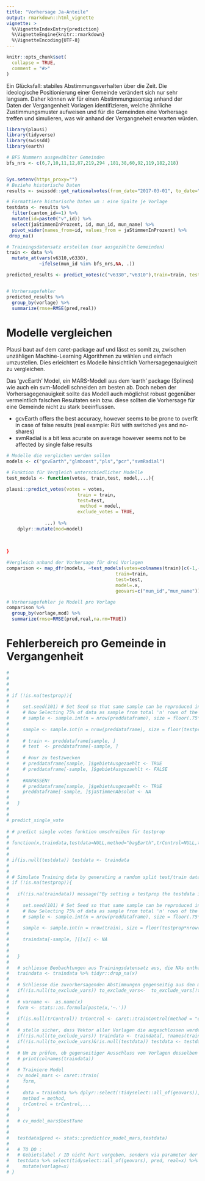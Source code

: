 ```yaml
---
title: "Vorhersage Ja-Anteile"
output: rmarkdown::html_vignette
vignette: >
  %\VignetteIndexEntry{prediction}
  %\VignetteEngine{knitr::rmarkdown}
  %\VignetteEncoding{UTF-8}
---
```



```r
knitr::opts_chunk$set(
  collapse = TRUE,
  comment = "#>"
)
```

Ein Glücksfall: stabiles Abstimmungsverhalten über die Zeit. Die ideologische Positionierung einer Gemeinde verändert sich nur sehr langsam. Daher können wir für einen Abstimmungssontag anhand der Daten der Vergangenheit Vorlagen identifizieren, welche ähnliche Zustimmungsmuster aufweisen und für die Gemeinden eine Vorhersage treffen und simulieren, was wir anhand der Vergangneheit erwarten würden.
```r
library(plausi)
library(tidyverse)
library(swissdd)
library(earth)

# BFS Nummern ausgewählter Gemeinden
bfs_nrs <- c(6,7,10,11,12,87,219,294 ,181,38,60,92,119,182,218)


Sys.setenv(https_proxy="")
# Beziehe historische Daten
results <- swissdd::get_nationalvotes(from_date="2017-03-01", to_date="2020-09-27")

# Formattiere historische Daten um : eine Spalte je Vorlage
testdata <- results %>%
  filter(canton_id==1) %>% 
  mutate(id=paste0("v",id)) %>%
  select(jaStimmenInProzent, id, mun_id, mun_name) %>%
  pivot_wider(names_from=id, values_from = jaStimmenInProzent) %>% 
 drop_na()

# Trainingsdatensatz erstellen (nur ausgezählte Gemeinden)
train <- data %>% 
  mutate_at(vars(v6310,v6330),
            ~ifelse(mun_id %in% bfs_nrs,NA, .))

predicted_results <- predict_votes(c("v6330","v6310"),train=train, test=testdata ,exclude_votes = TRUE, geovars=c("mun_id","mun_name" ))


# Vorhersagefehler
predicted_results %>% 
  group_by(vorlage) %>% 
  summarize(rmse=RMSE(pred,real))

```
# Modelle vergleichen

Plausi baut auf dem caret-package auf und lässt es somit zu, zwischen unzähligen Machine-Learning Algorithmen zu wählen und einfach umzustellen. Dies erleichtert es Modelle hinsichtlich Vorhersagegenauigkeit zu vergleichen.

Das 'gvcEarth' Model, ein MARS-Modell aus dem 'earth' package (Splines) wie auch ein svm-Modell schneiden am besten ab. Doch neben der Vorhersagegenauigkeit sollte das Modell auch möglichst robust gegenüber vermeintlich falschen Resultaten sein bzw. diese sollten die Vorhersage für eine Gemeinde nicht zu stark beeinflussen.

- gcvEarth offers the best accuracy, however seems to be prone to overfit in case of false results (real example: Rüti with switched yes and no-shares)
- svmRadial is a bit less acurate on average however seems not to be affected by single false results

```r
# Modelle die verglichen werden sollen
models <- c("gcvEarth","glmboost","pls","pcr","svmRadial")

# Funktion für Vergleich unterschiedlicher Modelle
test_models <- function(votes, train,test, model,...){
```


```r
plausi::predict_votes(votes = votes, 
                          train = train,
                          test=test,
                           method = model,
                          exclude_votes = TRUE,
                      
              ...) %>% 
    dplyr::mutate(mod=model) 
 
 
  
}

#Vergleich anhand der Vorhersage für drei Vorlagen
comparison <- map_dfr(models, ~test_models(votes=colnames(train)[c(-1,-2)][1:3],
                                        train=train,
                                        test=test,
                                        model=.x,
                                        geovars=c("mun_id","mun_name")))

# Vorhersagefehler je Modell pro Vorlage
comparison %>% 
  group_by(vorlage,mod) %>% 
  summarize(rmse=RMSE(pred,real,na.rm=TRUE))


```


# Fehlerbereich pro Gemeinde in Vergangenheit
```r
# 
# 
# 
# 
# if (!is.na(testprop)){
# 
#     set.seed(101) # Set Seed so that same sample can be reproduced in future also
#     # Now Selecting 75% of data as sample from total 'n' rows of the data
#     # sample <- sample.int(n = nrow(preddataframe), size = floor(.75*nrow(preddataframe)), replace = F)
# 
#     sample <- sample.int(n = nrow(preddataframe), size = floor(testprop*nrow(preddataframe)), replace = F)
# 
#     # train <- preddataframe[sample, ]
#     # test  <- preddataframe[-sample, ]
# 
#     # #nur zu testzwecken
#     # preddataframe[sample, ]$gebietAusgezaehlt <- TRUE
#     # preddataframe[-sample, ]$gebietAusgezaehlt <- FALSE
# 
#     #ANPASSEN!
#     # preddataframe[sample, ]$gebietAusgezaehlt <- TRUE
#     preddataframe[-sample, ]$jaStimmenAbsolut <- NA
# 
#   }
# 
# 
# predict_single_vote
  
# # predict single votes funktion umschreiben für testprop
# 
# function(x,traindata,testdata=NULL,method="bagEarth",trControl=NULL,to_exclude_vars=NULL,geovars=c("gemeinde","v_gemwkid"),testprop=NA,...){
# 
# 
# if(is.null(testdata)) testdata <- traindata
# 
# 
# # Simulate Training data by generating a random split test/train data with a certain number of   
# if (!is.na(testprop)){
#   
#   if(!is.na(traindata)) message("By setting a testprop the testdata is split into randomly generated training data. There is thus no need to supply a real trainingdataset via traindata argument.")
# 
#     set.seed(101) # Set Seed so that same sample can be reproduced in future also
#     # Now Selecting 75% of data as sample from total 'n' rows of the data
#     # sample <- sample.int(n = nrow(preddataframe), size = floor(.75*nrow(preddataframe)), replace = F)
# 
#     sample <- sample.int(n = nrow(train), size = floor(testprop*nrow(traindata)), replace = F)
#     
#     traindata[-sample, ][[x]] <- NA
#     
# 
#   }
# 
#   # schliesse Beobachtungen aus Trainingsdatensatz aus, die NAs enthalten
#   traindata <- traindata %>% tidyr::drop_na(x)
# 
#   # Schliesse die zuvorhersagenden Abstimmungen gegenseitig aus den modellen aus, wenn to_exclude_vars übergeben werden
#   if(!is.null(to_exclude_vars)) to_exclude_vars<-  to_exclude_vars[!to_exclude_vars %in% x]
# 
#   # varname <-  as.name(x)
#   form <- stats::as.formula(paste(x,'~.'))
# 
#   if(is.null(trControl)) trControl <- caret::trainControl(method = "cv", number = 10)
# 
#   # stelle sicher, dass Vektor aller Vorlagen die augeschlossen werden sollen (z.B. Vorlagen vom selben Abstimmungssonntag), nicht die zu vorhersagende Vorlage enthält
#   if(!is.null(to_exclude_vars)) traindata <- traindata[, !names(traindata) %in% to_exclude_vars]
#   if(!is.null(to_exclude_vars)&!is.null(testdata)) testdata <- testdata[, !names(testdata) %in% to_exclude_vars]
# 
#   # Um zu prüfen, ob gegenseitiger Ausschluss von Vorlagen desselben Abstimmungssonntags funktioniert ->
#   # print(colnames(traindata))
# 
#   # Trainiere Model
#   cv_model_mars <- caret::train(
#     form,
# 
#     data = traindata %>% dplyr::select(!tidyselect::all_of(geovars)),
#     method = method,
#     trControl = trControl,...
#   )
# 
#   # cv_model_mars$bestTune
# 
# 
#   testdata$pred <- stats::predict(cv_model_mars,testdata)
# 
#   # TO DO :
#   # Gebietslabel / ID nicht hart vorgeben, sondern via parameter der Funktion übernehmen
#   testdata %>% select(tidyselect::all_of(geovars), pred, real=x) %>%
#     mutate(vorlage=x)
# }








```




